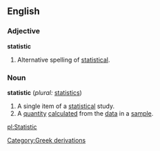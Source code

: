 ==English==

===Adjective===
'''statistic'''
# Alternative spelling of [[statistical]].

===Noun===
'''statistic'''  (''plural:'' [[statistics]])
# A single item of a [[statistical]] study.
# A [[quantity]] [[calculate]]d from the [[data]] in a [[sample]].

[[pl:Statistic]]
[[Category:Greek derivations]]